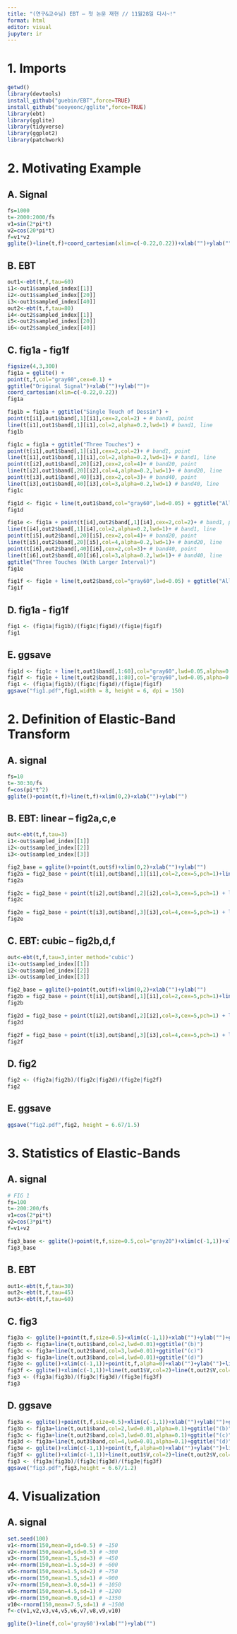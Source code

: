 ```yaml
---
title: "(연구&교수님) EBT – 첫 논문 재현 // 11월28일 다시~!"
format: html
editor: visual
jupyter: ir
---
```


# 1. Imports

```R
getwd()
library(devtools)
install_github("guebin/EBT",force=TRUE)
install_github("seoyeonc/gglite",force=TRUE)
library(ebt)
library(gglite)
library(tidyverse)
library(ggplot2)
library(patchwork)
```

# 2. **Motivating Example**

## A. Signal

```R
fs=1000
t=-2000:2000/fs
v1=sin(2*pi*t)
v2=cos(20*pi*t)
f=v1*v2
gglite()+line(t,f)+coord_cartesian(xlim=c(-0.22,0.22))+xlab("")+ylab("")
```

## B. EBT

```R
out1<-ebt(t,f,tau=60)
i1<-out1$sampled_index[[1]]
i2<-out1$sampled_index[[20]]
i3<-out1$sampled_index[[40]]
out2<-ebt(t,f,tau=80)
i4<-out2$sampled_index[[1]]
i5<-out2$sampled_index[[20]]
i6<-out2$sampled_index[[40]]
```

## C. **fig1a - fig1f**

```R
figsize(4,3,300)
fig1a = gglite() + 
point(t,f,col="gray60",cex=0.1) + 
ggtitle("Original Signal")+xlab("")+ylab("")+
coord_cartesian(xlim=c(-0.22,0.22))
fig1a
```

```R
fig1b = fig1a + ggtitle("Single Touch of Dessin") + 
point(t[i1],out1$band[,1][i1],cex=2,col=2) + # band1, point
line(t[i1],out1$band[,1][i1],col=2,alpha=0.2,lwd=1) # band1, line
fig1b
```

```R
fig1c = fig1a + ggtitle("Three Touches") + 
point(t[i1],out1$band[,1][i1],cex=2,col=2)+ # band1, point
line(t[i1],out1$band[,1][i1],col=2,alpha=0.2,lwd=1)+ # band1, line 
point(t[i2],out1$band[,20][i2],cex=2,col=4)+ # band20, point 
line(t[i2],out1$band[,20][i2],col=4,alpha=0.2,lwd=1)+ # band20, line
point(t[i3],out1$band[,40][i3],cex=2,col=3)+ # band40, point
line(t[i3],out1$band[,40][i3],col=3,alpha=0.2,lwd=1) # band40, line
fig1c
```

```R
fig1d <- fig1c + line(t,out1$band,col="gray60",lwd=0.05) + ggtitle("All Possible Touches")
fig1d
```

```R
fig1e <- fig1a + point(t[i4],out2$band[,1][i4],cex=2,col=2)+ # band1, point
line(t[i4],out2$band[,1][i4],col=2,alpha=0.2,lwd=1)+ # band1, line 
point(t[i5],out2$band[,20][i5],cex=2,col=4)+ # band20, point 
line(t[i5],out2$band[,20][i5],col=4,alpha=0.2,lwd=1)+ # band20, line
point(t[i6],out2$band[,40][i6],cex=2,col=3)+ # band40, point
line(t[i6],out2$band[,40][i6],col=3,alpha=0.2,lwd=1)+ # band40, line
ggtitle("Three Touches (With Larger Interval)")
fig1e
```

```R
fig1f <- fig1e + line(t,out2$band,col="gray60",lwd=0.05) + ggtitle("All Possible Touches (With Larger Interval)")
fig1f
```

## D. **fig1a - fig1f**

```R
fig1 <- (fig1a|fig1b)/(fig1c|fig1d)/(fig1e|fig1f)
fig1
```

## **E. ggsave**

```R
fig1d <- fig1c + line(t,out1$band[,1:60],col="gray60",lwd=0.05,alpha=0.2) + ggtitle("All Possible Touches")
fig1f <- fig1e + line(t,out2$band[,1:80],col="gray60",lwd=0.05,alpha=0.2) + ggtitle("All Possible Touches (With Larger Interval)")
fig1 <- (fig1a|fig1b)/(fig1c|fig1d)/(fig1e|fig1f)
ggsave("fig1.pdf",fig1,width = 8, height = 6, dpi = 150)
```

# **2. Definition of Elastic-Band Transform**

## **A. signal**

```R
fs=10
t=-30:30/fs
f=cos(pi*t^2)
gglite()+point(t,f)+line(t,f)+xlim(0,2)+xlab("")+ylab("")
```

## **B. EBT: linear – fig2a,c,e**

```R
out<-ebt(t,f,tau=3)
i1<-out$sampled_index[[1]]
i2<-out$sampled_index[[2]]
i3<-out$sampled_index[[3]]
```

```R
fig2_base = gglite()+point(t,out$f)+xlim(0,2)+xlab("")+ylab("")
fig2a = fig2_base + point(t[i1],out$band[,1][i1],col=2,cex=5,pch=1)+line(t,out$band[,1],col=2,lwd=1)+ggtitle("(a)")
fig2a
```

```R
fig2c = fig2_base + point(t[i2],out$band[,2][i2],col=3,cex=5,pch=1) + line(t,out$band[,2],col=3,lwd=1)+ggtitle("(c)")
fig2c
```

```R
fig2e = fig2_base + point(t[i3],out$band[,3][i3],col=4,cex=5,pch=1) + line(t,out$band[,3],col=4,lwd=1)+ggtitle("(e)")
fig2e
```

## **C. EBT: cubic – fig2b,d,f**

```R
out<-ebt(t,f,tau=3,inter_method='cubic')
i1<-out$sampled_index[[1]]
i2<-out$sampled_index[[2]]
i3<-out$sampled_index[[3]]
```

```R
fig2_base = gglite()+point(t,out$f)+xlim(0,2)+xlab("")+ylab("")
fig2b = fig2_base + point(t[i1],out$band[,1][i1],col=2,cex=5,pch=1)+line(t,out$band[,1],col=2,lwd=1)+ggtitle("(b)")
fig2b
```

```R
fig2d = fig2_base + point(t[i2],out$band[,2][i2],col=3,cex=5,pch=1) + line(t,out$band[,2],col=3,lwd=1)+ggtitle("(d)")
fig2d
```

```R
fig2f = fig2_base + point(t[i3],out$band[,3][i3],col=4,cex=5,pch=1) + line(t,out$band[,3],col=4,lwd=1)+ggtitle("(f)")
fig2f
```

## **D. fig2**

```R
fig2 <- (fig2a|fig2b)/(fig2c|fig2d)/(fig2e|fig2f)
fig2
```

## **E. ggsave**

```R
ggsave("fig2.pdf",fig2, height = 6.67/1.5)
```

# **3. Statistics of Elastic-Bands**

## **A. signal**

```R
# FIG 1
fs=100
t=-200:200/fs
v1=cos(2*pi*t)
v2=cos(3*pi*t)
f=v1+v2
```

```R
fig3_base <- gglite()+point(t,f,size=0.5,col="gray20")+xlim(c(-1,1))+xlab("")+ylab("")
fig3_base
```

## **B. EBT**

```R
out1<-ebt(t,f,tau=30)
out2<-ebt(t,f,tau=45)
out3<-ebt(t,f,tau=60)
```

## **C. fig3**

```R
fig3a <- gglite()+point(t,f,size=0.5)+xlim(c(-1,1))+xlab("")+ylab("")+ggtitle("(a)")
fig3b <- fig3a+line(t,out1$band,col=2,lwd=0.01)+ggtitle("(b)")
fig3c <- fig3a+line(t,out2$band,col=3,lwd=0.01)+ggtitle("(c)")
fig3d <- fig3a+line(t,out3$band,col=4,lwd=0.01)+ggtitle("(d)")
fig3e <- gglite()+xlim(c(-1,1))+point(t,f,alpha=0)+xlab("")+ylab("")+line(t,out1$M,lwd=1,col=2)+line(t,out2$M,lwd=1,col=3)+line(t,out3$M,lwd=1,col=4)+ggtitle("(e)")
fig3f <- gglite()+xlim(c(-1,1))+line(t,out1$V,col=2)+line(t,out2$V,col=3)+line(t,out3$V,col=4)+ggtitle("(f)")+xlab("")+ylab("")
fig3 <- (fig3a|fig3b)/(fig3c|fig3d)/(fig3e|fig3f)
fig3
```

## **D. ggsave**

```R
fig3a <- gglite()+point(t,f,size=0.5)+xlim(c(-1,1))+xlab("")+ylab("")+ggtitle("(a)")
fig3b <- fig3a+line(t,out1$band,col=2,lwd=0.01,alpha=0.1)+ggtitle("(b)")
fig3c <- fig3a+line(t,out2$band,col=3,lwd=0.01,alpha=0.1)+ggtitle("(c)")
fig3d <- fig3a+line(t,out3$band,col=4,lwd=0.01,alpha=0.1)+ggtitle("(d)")
fig3e <- gglite()+xlim(c(-1,1))+point(t,f,alpha=0)+xlab("")+ylab("")+line(t,out1$M,lwd=1,col=2)+line(t,out2$M,lwd=1,col=3)+line(t,out3$M,lwd=1,col=4)+ggtitle("(e)")
fig3f <- gglite()+xlim(c(-1,1))+line(t,out1$V,col=2)+line(t,out2$V,col=3)+line(t,out3$V,col=4)+ggtitle("(f)")+xlab("")+ylab("")
fig3 <- (fig3a|fig3b)/(fig3c|fig3d)/(fig3e|fig3f)
ggsave("fig3.pdf",fig3,height = 6.67/1.2)
```

# **4. Visualization**

## **A. signal**

```R
set.seed(100)
v1<-rnorm(150,mean=0,sd=0.5) # ~150
v2<-rnorm(150,mean=0,sd=0.5) # ~300
v3<-rnorm(150,mean=1.5,sd=3) # ~450
v4<-rnorm(150,mean=1.5,sd=3) # ~600
v5<-rnorm(150,mean=1.5,sd=2) # ~750
v6<-rnorm(150,mean=1.5,sd=1) # ~900
v7<-rnorm(150,mean=3.0,sd=1) # ~1050
v8<-rnorm(150,mean=4.5,sd=1) # ~1200
v9<-rnorm(150,mean=6.0,sd=1) # ~1350
v10<-rnorm(150,mean=7.5,sd=1) # ~1500
f<-c(v1,v2,v3,v4,v5,v6,v7,v8,v9,v10) 
```

```R
gglite()+line(f,col='gray60')+xlab("")+ylab("")
```
